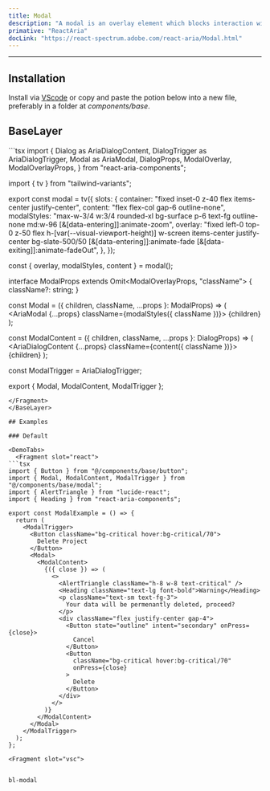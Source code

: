 ```yaml
---
title: Modal
description: "A modal is an overlay element which blocks interaction with elements outside it."
primative: "ReactAria"
docLink: "https://react-spectrum.adobe.com/react-aria/Modal.html"
---
```

---

<MdxExample>
  <ModalExample client:load/>
</MdxExample>

## Installation

Install via [VScode](/docs/getting-started/vsc) or copy and paste the potion below into a new file, preferably in a folder at _components/base_.

## BaseLayer

<BaseLayer>
<Fragment slot="contentSlot">
```tsx
import {
  Dialog as AriaDialogContent,
  DialogTrigger as AriaDialogTrigger,
  Modal as AriaModal,
  DialogProps,
  ModalOverlay,
  ModalOverlayProps,
} from "react-aria-components";

import { tv } from "tailwind-variants";

export const modal = tv({
  slots: {
    container: "fixed inset-0 z-40 flex items-center justify-center",
    content: "flex flex-col gap-6 outline-none",
    modalStyles:
      "max-w-3/4 w:3/4 rounded-xl bg-surface p-6 text-fg outline-none md:w-96 [&[data-entering]]:animate-zoom",
    overlay:
      "fixed left-0 top-0 z-50 flex h-[var(--visual-viewport-height)] w-screen items-center justify-center bg-slate-500/50 [&[data-entering]]:animate-fade [&[data-exiting]]:animate-fadeOut",
  },
});

const { overlay, modalStyles, content } = modal();

interface ModalProps extends Omit<ModalOverlayProps, "className"> {
  className?: string;
}

const Modal = ({ children, className, ...props }: ModalProps) => (
  <ModalOverlay className={overlay()}>
    <AriaModal {...props} className={modalStyles({ className })}>
      {children}
    </AriaModal>
  </ModalOverlay>
);

const ModalContent = ({ children, className, ...props }: DialogProps) => (
  <AriaDialogContent {...props} className={content({ className })}>
    {children}
  </AriaDialogContent>
);

const ModalTrigger = AriaDialogTrigger;

export { Modal, ModalContent, ModalTrigger };

```
</Fragment>
</BaseLayer>

## Examples

### Default 

<DemoTabs>
  <Fragment slot="react">
```tsx
import { Button } from "@/components/base/button";
import { Modal, ModalContent, ModalTrigger } from "@/components/base/modal";
import { AlertTriangle } from "lucide-react";
import { Heading } from "react-aria-components";

export const ModalExample = () => {
  return (
    <ModalTrigger>
      <Button className="bg-critical hover:bg-critical/70">
        Delete Project
      </Button>
      <Modal>
        <ModalContent>
          {({ close }) => (
            <>
              <AlertTriangle className="h-8 w-8 text-critical" />
              <Heading className="text-lg font-bold">Warning</Heading>
              <p className="text-sm text-fg-3">
                Your data will be permenantly deleted, proceed?
              </p>
              <div className="flex justify-center gap-4">
                <Button state="outline" intent="secondary" onPress={close}>
                  Cancel
                </Button>
                <Button
                  className="bg-critical hover:bg-critical/70"
                  onPress={close}
                >
                  Delete
                </Button>
              </div>
            </>
          )}
        </ModalContent>
      </Modal>
    </ModalTrigger>
  );
};

```
  </Fragment>

    <Fragment slot="vsc">
```bash

bl-modal

```
  </Fragment>
</DemoTabs>


